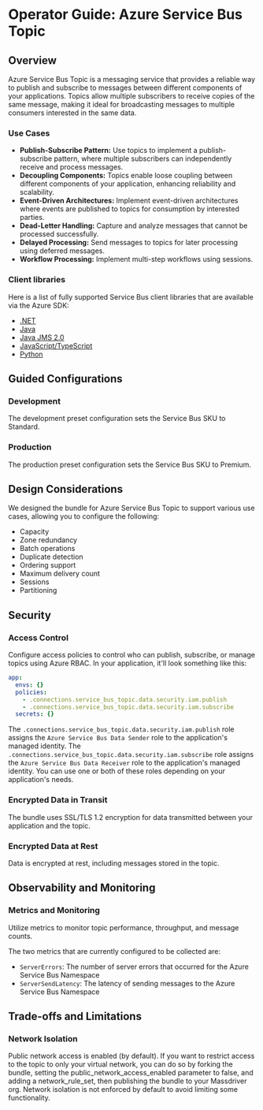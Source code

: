 # Operator Guide: Azure Service Bus Topic

## Overview
Azure Service Bus Topic is a messaging service that provides a reliable way to publish and subscribe to messages between different components of your applications. Topics allow multiple subscribers to receive copies of the same message, making it ideal for broadcasting messages to multiple consumers interested in the same data.

### Use Cases
- **Publish-Subscribe Pattern:** Use topics to implement a publish-subscribe pattern, where multiple subscribers can independently receive and process messages.
- **Decoupling Components:** Topics enable loose coupling between different components of your application, enhancing reliability and scalability.
- **Event-Driven Architectures:** Implement event-driven architectures where events are published to topics for consumption by interested parties.
- **Dead-Letter Handling:** Capture and analyze messages that cannot be processed successfully.
- **Delayed Processing:** Send messages to topics for later processing using deferred messages.
- **Workflow Processing:** Implement multi-step workflows using sessions.

### Client libraries
Here is a list of fully supported Service Bus client libraries that are available via the Azure SDK:
- [.NET](https://learn.microsoft.com/en-us/dotnet/api/overview/azure/service-bus?preserve-view=true)
- [Java](https://learn.microsoft.com/en-us/java/api/overview/azure/servicebus?preserve-view=true)
- [Java JMS 2.0](https://learn.microsoft.com/en-us/azure/service-bus-messaging/how-to-use-java-message-service-20)
- [JavaScript/TypeScript](https://learn.microsoft.com/en-us/javascript/api/overview/azure/service-bus?preserve-view=true)
- [Python](https://learn.microsoft.com/en-us/python/api/overview/azure/servicebus?preserve-view=true)

## Guided Configurations

### Development
The development preset configuration sets the Service Bus SKU to Standard.

### Production
The production preset configuration sets the Service Bus SKU to Premium.

## Design Considerations
We designed the bundle for Azure Service Bus Topic to support various use cases, allowing you to configure the following:
- Capacity
- Zone redundancy
- Batch operations
- Duplicate detection
- Ordering support
- Maximum delivery count
- Sessions
- Partitioning

## Security

### Access Control
Configure access policies to control who can publish, subscribe, or manage topics using Azure RBAC. In your application, it'll look something like this:
```yaml
app:
  envs: {}
  policies:
    - .connections.service_bus_topic.data.security.iam.publish
    - .connections.service_bus_topic.data.security.iam.subscribe
  secrets: {}
```
The `.connections.service_bus_topic.data.security.iam.publish` role assigns the `Azure Service Bus Data Sender` role to the application's managed identity. The `.connections.service_bus_topic.data.security.iam.subscribe` role assigns the `Azure Service Bus Data Receiver` role to the application's managed identity. You can use one or both of these roles depending on your application's needs.

### Encrypted Data in Transit
The bundle uses SSL/TLS 1.2 encryption for data transmitted between your application and the topic.

### Encrypted Data at Rest
Data is encrypted at rest, including messages stored in the topic.

## Observability and Monitoring
### Metrics and Monitoring
Utilize metrics to monitor topic performance, throughput, and message counts.

The two metrics that are currently configured to be collected are:
- `ServerErrors`: The number of server errors that occurred for the Azure Service Bus Namespace
- `ServerSendLatency`: The latency of sending messages to the Azure Service Bus Namespace

## Trade-offs and Limitations
### Network Isolation
Public network access is enabled (by default). If you want to restrict access to the topic to only your virtual network, you can do so by forking the bundle, setting the public_network_access_enabled parameter to false, and adding a network_rule_set, then publishing the bundle to your Massdriver org. Network isolation is not enforced by default to avoid limiting some functionality.
